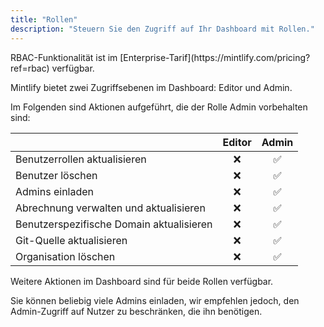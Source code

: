 ```yaml
---
title: "Rollen"
description: "Steuern Sie den Zugriff auf Ihr Dashboard mit Rollen."
---
```


<Info>
  RBAC-Funktionalität ist im [Enterprise-Tarif](https://mintlify.com/pricing?ref=rbac) verfügbar.
</Info>

Mintlify bietet zwei Zugriffsebenen im Dashboard: Editor und Admin.

Im Folgenden sind Aktionen aufgeführt, die der Rolle Admin vorbehalten sind:

|                         | Editor | Admin |
| ----------------------- | :----: | :---: |
| Benutzerrollen aktualisieren       |   ❌   |  ✅   |
| Benutzer löschen            |   ❌   |  ✅   |
| Admins einladen      |   ❌   |  ✅   |
| Abrechnung verwalten und aktualisieren |   ❌   |  ✅   |
| Benutzerspezifische Domain aktualisieren    |   ❌   |  ✅   |
| Git-Quelle aktualisieren       |   ❌   |  ✅   |
| Organisation löschen              |   ❌   |  ✅   |

Weitere Aktionen im Dashboard sind für beide Rollen verfügbar.

Sie können beliebig viele Admins einladen, wir empfehlen jedoch, den Admin-Zugriff auf Nutzer zu beschränken, die ihn benötigen.